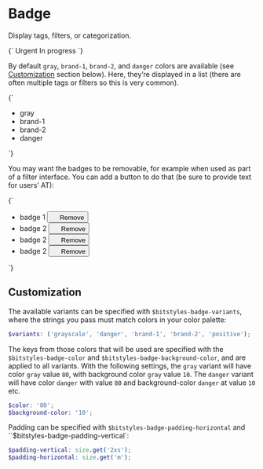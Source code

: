 
<Meta title="Atoms/Badge" />

# Badge

Display tags, filters, or categorization.

<Canvas>
  <Story name="Badge">
    {`
      <span class="a-badge a-badge--grayscale u-h6 u-font-medium">Urgent</span>
      <span class="a-badge a-badge--grayscale u-h6 u-font-medium">In progress</span>
    `}
  </Story>
</Canvas>

By default `gray`, `brand-1`, `brand-2`, and `danger` colors are available (see [Customization](#customization) section below). Here, they’re displayed in a list (there are often multiple tags or filters so this is very common).

<Canvas>
  <Story name="Badge — color variants">
    {`
      <ul class="u-list-none u-flex">
        <li class="u-margin-s-right">
          <span class="a-badge a-badge--grayscale u-h6 u-font-medium">gray</span>
        </li>
        <li class="u-margin-s-right">
          <span class="a-badge a-badge--brand-1 u-h6 u-font-medium">brand-1</span>
        </li>
        <li class="u-margin-s-right">
          <span class="a-badge a-badge--brand-2 u-h6 u-font-medium">brand-2</span>
        </li>
        <li class="u-margin-s-right">
          <span class="a-badge a-badge--danger u-h6 u-font-medium">danger</span>
        </li>
      </ul>
    `}
  </Story>
</Canvas>

You may want the badges to be removable, for example when used as part of a filter interface. You can add a button to do that (be sure to provide text for users’ AT):

<Canvas>
  <Story name="Badge — with buttons">
    {`
      <ul class="u-list-none u-flex">
        <li class="u-margin-s-right">
          <span class="a-badge a-badge--grayscale u-h6 u-font-medium">
            badge 1
            <button class="a-button a-button--square a-button--round a-button--secondary a-button--small a-badge__button" type="button">
              <svg width="14" height="14" class="a-icon a-icon--m" aria-hidden="true" focusable="false">
                <use xlink:href="${icons}#icon-cross"></use>
              </svg>
              <span class="u-sr-only">Remove</span>
            </button>
          </span>
        </li>
        <li class="u-margin-s-right">
          <span class="a-badge a-badge--brand-1 u-h6 u-font-medium">
            badge 2
            <button class="a-button a-button--square a-button--round a-button--secondary a-button--small a-badge__button" type="button">
              <svg width="14" height="14" class="a-icon a-icon--m" aria-hidden="true" focusable="false">
                <use xlink:href="${icons}#icon-cross"></use>
              </svg>
              <span class="u-sr-only">Remove</span>
            </button>
          </span>
        </li>
        <li class="u-margin-s-right">
          <span class="a-badge a-badge--brand-2 u-h6 u-font-medium">
            badge 2
            <button class="a-button a-button--square a-button--round a-button--secondary a-button--small a-badge__button" type="button">
              <svg width="14" height="14" class="a-icon a-icon--m" aria-hidden="true" focusable="false">
                <use xlink:href="${icons}#icon-cross"></use>
              </svg>
              <span class="u-sr-only">Remove</span>
            </button>
          </span>
        </li>
        <li class="u-margin-s-right">
          <span class="a-badge a-badge--danger u-h6 u-font-medium">
            badge 2
            <button class="a-button a-button--square a-button--round a-button--secondary a-button--small a-badge__button" type="button">
              <svg width="14" height="14" class="a-icon a-icon--m" aria-hidden="true" focusable="false">
                <use xlink:href="${icons}#icon-cross"></use>
              </svg>
              <span class="u-sr-only">Remove</span>
            </button>
          </span>
        </li>
      </ul>
    `}
  </Story>
</Canvas>

## Customization

The available variants can be specified with `$bitstyles-badge-variants`, where the strings you pass must match colors in your color palette:

```scss
$variants: ('grayscale', 'danger', 'brand-1', 'brand-2', 'positive');
```

The keys from those colors that will be used are specified with the `$bitstyles-badge-color` and `$bitstyles-badge-background-color`, and are applied to all variants. With the following settings, the `gray` variant will have color `gray` value `80`, with background color `gray` value `10`. The `danger` variant will have color `danger` with value `80` and background-color `danger` at value `10` etc.

```scss
$color: '80';
$background-color: '10';
```

Padding can be specified with `$bitstyles-badge-padding-horizontal` and ``$bitstyles-badge-padding-vertical`:

```scss
$padding-vertical: size.get('2xs');
$padding-horizontal: size.get('m');
```
